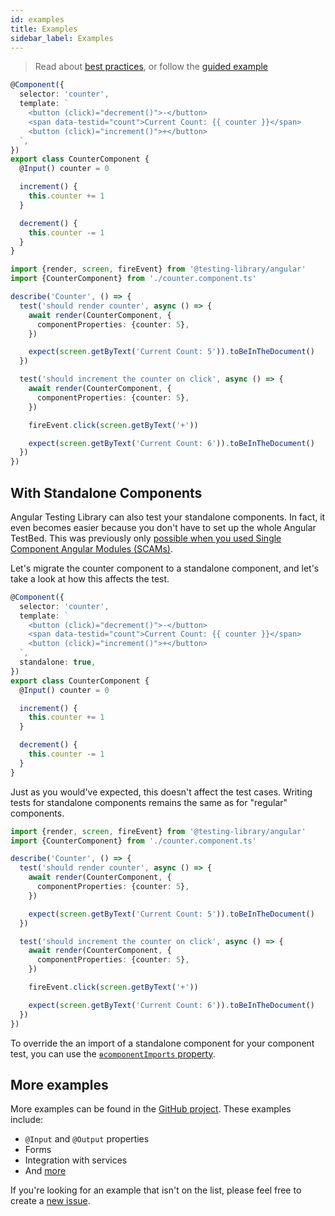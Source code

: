 ```yaml
---
id: examples
title: Examples
sidebar_label: Examples
---
```


> Read about [best practices](https://timdeschryver.dev/blog/good-testing-practices-with-angular-testing-library), or follow the [guided example](https://timdeschryver.dev/blog/getting-the-most-value-out-of-your-angular-component-tests)

```ts title="counter.component.ts"
@Component({
  selector: 'counter',
  template: `
    <button (click)="decrement()">-</button>
    <span data-testid="count">Current Count: {{ counter }}</span>
    <button (click)="increment()">+</button>
  `,
})
export class CounterComponent {
  @Input() counter = 0

  increment() {
    this.counter += 1
  }

  decrement() {
    this.counter -= 1
  }
}
```

```ts title="counter.component.spec.ts"
import {render, screen, fireEvent} from '@testing-library/angular'
import {CounterComponent} from './counter.component.ts'

describe('Counter', () => {
  test('should render counter', async () => {
    await render(CounterComponent, {
      componentProperties: {counter: 5},
    })

    expect(screen.getByText('Current Count: 5')).toBeInTheDocument()
  })

  test('should increment the counter on click', async () => {
    await render(CounterComponent, {
      componentProperties: {counter: 5},
    })

    fireEvent.click(screen.getByText('+'))

    expect(screen.getByText('Current Count: 6')).toBeInTheDocument()
  })
})
```

## With Standalone Components

Angular Testing Library can also test your standalone components. In fact, it even becomes easier because you don't have to set up the whole Angular TestBed. This was previously only [possible when you used Single Component Angular Modules (SCAMs)](https://timdeschryver.dev/blog/single-component-angular-modules-and-component-tests-go-hand-in-hand).

Let's migrate the counter component to a standalone component, and let's take a look at how this affects the test.

```ts title="counter.component.ts"
@Component({
  selector: 'counter',
  template: `
    <button (click)="decrement()">-</button>
    <span data-testid="count">Current Count: {{ counter }}</span>
    <button (click)="increment()">+</button>
  `,
  standalone: true,
})
export class CounterComponent {
  @Input() counter = 0

  increment() {
    this.counter += 1
  }

  decrement() {
    this.counter -= 1
  }
}
```

Just as you would've expected, this doesn't affect the test cases. Writing tests for standalone components remains the same as for "regular" components.

```ts title="counter.component.spec.ts"
import {render, screen, fireEvent} from '@testing-library/angular'
import {CounterComponent} from './counter.component.ts'

describe('Counter', () => {
  test('should render counter', async () => {
    await render(CounterComponent, {
      componentProperties: {counter: 5},
    })

    expect(screen.getByText('Current Count: 5')).toBeInTheDocument()
  })

  test('should increment the counter on click', async () => {
    await render(CounterComponent, {
      componentProperties: {counter: 5},
    })

    fireEvent.click(screen.getByText('+'))

    expect(screen.getByText('Current Count: 6')).toBeInTheDocument()
  })
})
```

To override the an import of a standalone component for your component test, you can use the [`ɵcomponentImports` property](api.mdx#ɵcomponentImports]).

## More examples

More examples can be found in the [GitHub project](https://github.com/testing-library/angular-testing-library/tree/master/apps/example-app/src/app/examples). These examples include:

- `@Input` and `@Output` properties
- Forms
- Integration with services
- And [more](https://github.com/testing-library/angular-testing-library/tree/master/apps/example-app/src/app/examples)

If you're looking for an example that isn't on the list, please feel free to create a [new issue](https://github.com/testing-library/angular-testing-library/issues/new).
